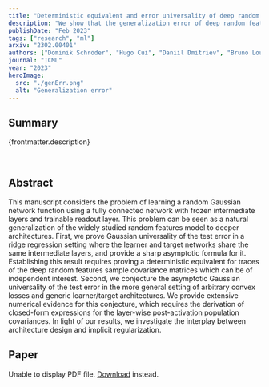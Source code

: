 ```yaml
---
title: "Deterministic equivalent and error universality of deep random features learning"
description: "We show that the generalization error of deep random feature models is the same as the generalization error of Gaussian features with matched covariance, and derive an explicit expression for the generalization error."
publishDate: "Feb 2023"
tags: ["research", "ml"]
arxiv: "2302.00401"
authors: ["Dominik Schröder", "Hugo Cui", "Daniil Dmitriev", "Bruno Loureiro"]
journal: "ICML"
year: "2023"
heroImage:
  src: "./genErr.png"
  alt: "Generalization error"
---
```



## Summary

{frontmatter.description}

<br />

## Abstract

This manuscript considers the problem of learning a random Gaussian network function using a fully connected network with frozen intermediate layers and trainable readout layer. This problem can be seen as a natural generalization of the widely studied random features model to deeper architectures. First, we prove Gaussian universality of the test error in a ridge regression setting where the learner and target networks share the same intermediate layers, and provide a sharp asymptotic formula for it. Establishing this result requires proving a deterministic equivalent for traces of the deep random features sample covariance matrices which can be of independent interest. Second, we conjecture the asymptotic Gaussian universality of the test error in the more general setting of arbitrary convex losses and generic learner/target architectures. We provide extensive numerical evidence for this conjecture, which requires the derivation of closed-form expressions for the layer-wise post-activation population covariances. In light of our results, we investigate the interplay between architecture design and implicit regularization.

## Paper

<object data={paper} type="application/pdf" width="100%" height="800px">
	<p>
		Unable to display PDF file.
		<a href={`https://arxiv.com/pdf/${frontmatter.arxiv}.pdf`}>Download</a>
		instead.
	</p>
</object>
